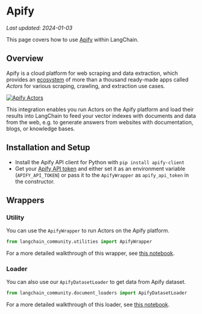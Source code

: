 # Apify
*Last updated: 2024-01-03*

This page covers how to use [Apify](https://apify.com) within LangChain.

## Overview

Apify is a cloud platform for web scraping and data extraction,
which provides an [ecosystem](https://apify.com/store) of more than a thousand
ready-made apps called *Actors* for various scraping, crawling, and extraction use cases.

[![Apify Actors](/img/ApifyActors.png)](https://apify.com/store)

This integration enables you run Actors on the Apify platform and load their results into LangChain to feed your vector
indexes with documents and data from the web, e.g. to generate answers from websites with documentation,
blogs, or knowledge bases.


## Installation and Setup

- Install the Apify API client for Python with `pip install apify-client`
- Get your [Apify API token](https://console.apify.com/account/integrations) and either set it as
  an environment variable (`APIFY_API_TOKEN`) or pass it to the `ApifyWrapper` as `apify_api_token` in the constructor.


## Wrappers

### Utility

You can use the `ApifyWrapper` to run Actors on the Apify platform.

```python
from langchain_community.utilities import ApifyWrapper
```

For a more detailed walkthrough of this wrapper, see [this notebook](/docs/integrations/tools/apify).


### Loader

You can also use our `ApifyDatasetLoader` to get data from Apify dataset.

```python
from langchain_community.document_loaders import ApifyDatasetLoader
```

For a more detailed walkthrough of this loader, see [this notebook](/docs/integrations/document_loaders/apify_dataset).
